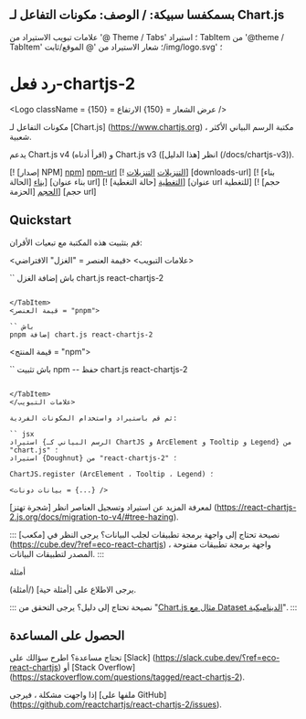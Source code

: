بسمكفسا
سبيكة: /
الوصف: مكونات التفاعل لـ Chart.js
---

علامات تبويب الاستيراد من '@ Theme / Tabs' ؛
استيراد TabItem من '@theme / TabItem' ؛
شعار الاستيراد من '@ الموقع/ثابت/img/logo.svg' ؛

# رد فعل-chartjs-2

<Logo className = عرض الشعار = {150} الارتفاع = {150} />

مكونات التفاعل لـ [Chart.js] (https://www.chartjs.org) ، مكتبة الرسم البياني الأكثر شعبية.

يدعم Chart.js v4 (اقرأ أدناه) و Chart.js v3 (انظر [هذا الدليل] (/docs/chartjs-v3)).

[! [إصدار NPM] [npm]] [npm-url]
[! [التنزيلات] [التنزيلات]] [downloads-url]
[! [بناء الحالة] [بناء]] [بناء عنوان url]
[! [حالة التغطية] [التغطية]] [عنوان url للتغطية]
[! [حجم الحزمة] [الحجم]] [حجم url]

[npm]: https://img.drers.io/npm/v/react-chartjs-2.svg
[npm-url]: https://www.npmjs.com/package/react-chartjs-2

[التنزيلات]: https://img.drers.io/npm/dm/react-chartjs-2.svg
[التنزيلات-url]: https://www.npmjs.com/package/react-chartjs-2

[بناء]: https://img.drers.io/github/actions/workflow/status/reactchartjs/react-chartjs-2/ci.yml؟subject=master
[build-url]: https://github.com/reactchartjs/react-chartjs-2/actions

[التغطية]: https://img.drers.io/codecov/c/github/reactchartjs/react-chartjs-2.svg
[تغطية-url]: https://app.codecov.io/gh/reactchartjs/react-chartjs-2

[الحجم]: https://img.drers.io/bundlephobia/minzip/react-chartjs-2
[حجم-url]: https://bundlephobia.com/package/react-chartjs-2

## Quickstart

قم بتثبيت هذه المكتبة مع تبعيات الأقران:

<علامات التبويب>
<قيمة العنصر = "الغزل" الافتراضي>

`` باش
إضافة الغزل chart.js react-chartjs-2
  ```

</TabItem>
<قيمة العنصر = "pnpm">

`` باش
pnpm إضافة chart.js react-chartjs-2
  ```

</TabItem>
<قيمة المنتج = "npm">

`` باش
تثبيت npm -- حفظ chart.js react-chartjs-2
  ```

</TabItem>
</علامات التبويب>

ثم قم باستيراد واستخدام المكونات الفردية:

`` jsx
استيراد {الرسم البياني كـ ChartJS و ArcElement و Tooltip و Legend} من "chart.js" ؛
استيراد {Doughnut} من "react-chartjs-2" ؛

ChartJS.register (ArcElement ، Tooltip ، Legend) ؛

<بيانات دونات = {...} />
```

لمعرفة المزيد عن استيراد وتسجيل العناصر انظر [شجرة تهتز] (https://react-chartjs-2.js.org/docs/migration-to-v4/#tree-hazing).

::: نصيحة تحتاج إلى واجهة برمجة تطبيقات لجلب البيانات؟
يرجى النظر في [مكعب] (https://cube.dev/?ref=eco-react-chartjs) ، واجهة برمجة تطبيقات مفتوحة المصدر لتطبيقات البيانات.
:::

أمثلة

يرجى الاطلاع على [أمثلة حية] (/أمثلة).

::: نصيحة تحتاج إلى دليل؟
يرجى التحقق من "[Chart.js مثال مع Dataset الديناميكية](https://cube.dev/blog/chart-js-example-with-الديناميكي-dataset/?ref=eco-react-chartjs)".
:::

## الحصول على المساعدة

تحتاج مساعدة؟ اطرح سؤالك على [Slack] (https://slack.cube.dev/؟ref=eco-react-chartjs) أو [Stack Overflow] (https://stackoverflow.com/questions/tagged/react-chartjs-2).

إذا واجهت مشكلة ، فيرجى [ملفها على GitHub] (https://github.com/reactchartjs/react-chartjs-2/issues).
